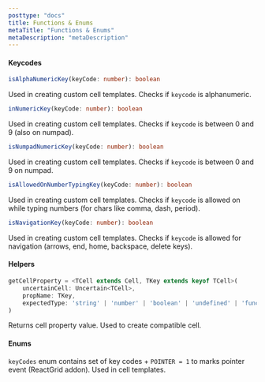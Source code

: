 ```yaml
---
posttype: "docs"
title: Functions & Enums
metaTitle: "Functions & Enums"
metaDescription: "metaDescription"
---
```


#### Keycodes

```ts
isAlphaNumericKey(keyCode: number): boolean
```
Used in creating custom cell templates. Checks if `keycode` is alphanumeric.

```ts
inNumericKey(keyCode: number): boolean
```
Used in creating custom cell templates. Checks if `keycode` is between 0 and 9 (also on numpad).

```ts
isNumpadNumericKey(keyCode: number): boolean
```
Used in creating custom cell templates. Checks if `keycode` is between 0 and 9 on numpad.

```ts
isAllowedOnNumberTypingKey(keyCode: number): boolean
```
Used in creating custom cell templates. Checks if `keycode` is allowed on while typing 
numbers (for chars like comma, dash, period).

```ts
isNavigationKey(keyCode: number): boolean
```
Used in creating custom cell templates. Checks if `keycode` is allowed for navigation 
(arrows, end, home, backspace, delete keys).

#### Helpers

```ts
getCellProperty = <TCell extends Cell, TKey extends keyof TCell>(
    uncertainCell: Uncertain<TCell>,
    propName: TKey,
    expectedType: 'string' | 'number' | 'boolean' | 'undefined' | 'function' | 'object' | string
)
```
Returns cell property value. Used to create compatible cell.

#### Enums

`keyCodes` enum contains set of key codes + `POINTER = 1` to marks pointer event (ReactGrid addon). 
Used in cell templates.